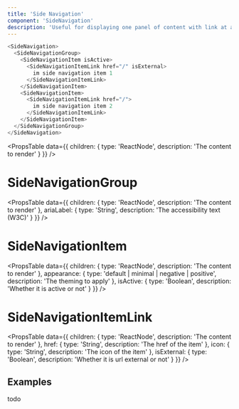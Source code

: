 ```yaml
---
title: 'Side Navigation'
component: 'SideNavigation'
description: 'Useful for displaying one panel of content with link at a time.'
---
```


```js live
<SideNavigation>
  <SideNavigationGroup>
    <SideNavigationItem isActive>
      <SideNavigationItemLink href="/" isExternal>
        im side navigation item 1
      </SideNavigationItemLink>
    </SideNavigationItem>
    <SideNavigationItem>
      <SideNavigationItemLink href="/">
        im side navigation item 2
      </SideNavigationItemLink>
    </SideNavigationItem>
  </SideNavigationGroup>
</SideNavigation>
```

<PropsTable
  data={{
    children: {
      type: 'ReactNode',
      description: 'The content to render'
    }
  }}
/>

# SideNavigationGroup

<PropsTable
  data={{
    children: {
      type: 'ReactNode',
      description: 'The content to render'
    },
    ariaLabel: {
      type: 'String',
      description: 'The accessibility text (W3C)'
    }
  }}
/>

# SideNavigationItem

<PropsTable
  data={{
    children: {
      type: 'ReactNode',
      description: 'The content to render'
    },
    appearance: {
      type: 'default | minimal | negative | positive',
      description: 'The theming to apply'
    },
    isActive: {
      type: 'Boolean',
      description: 'Whether it is active or not'
    }
  }}
/>

# SideNavigationItemLink

<PropsTable
  data={{
    children: {
      type: 'ReactNode',
      description: 'The content to render'
    },
    href: {
      type: 'String',
      description: 'The href of the item'
    },
    icon: {
      type: 'String',
      description: 'The icon of the item'
    },
    isExternal: {
      type: 'Boolean',
      description: 'Whether it is url external or not'
    }
  }}
/>

## Examples

todo
